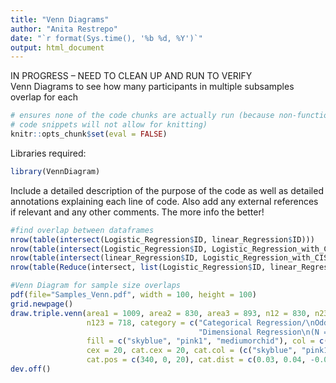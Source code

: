 ```yaml
---
title: "Venn Diagrams"
author: "Anita Restrepo"
date: "`r format(Sys.time(), '%b %d, %Y')`"
output: html_document
---
```

  
  
IN PROGRESS -- NEED TO CLEAN UP AND RUN TO VERIFY  
Venn Diagrams to see how many participants in multiple subsamples overlap for each  
  
```r
# ensures none of the code chunks are actually run (because non-functional
# code snippets will not allow for knitting)
knitr::opts_chunk$set(eval = FALSE)
```
  
Libraries required:  
```r
library(VennDiagram)
```


Include a detailed description of the purpose of the code as well as detailed annotations explaining each line of code. Also add any external references if relevant and any other comments. The more info the better!    
  
```r
#find overlap between dataframes
nrow(table(intersect(Logistic_Regression$ID, linear_Regression$ID)))
nrow(table(intersect(Logistic_Regression$ID, Logistic_Regression_with_CIS$ID)))
nrow(table(intersect(linear_Regression$ID, Logistic_Regression_with_CIS$ID)))
nrow(table(Reduce(intersect, list(Logistic_Regression$ID, linear_Regression$ID, Logistic_Regression_with_CIS$ID))))

#Venn Diagram for sample size overlaps
pdf(file="Samples_Venn.pdf", width = 100, height = 100)
grid.newpage()
draw.triple.venn(area1 = 1009, area2 = 830, area3 = 893, n12 = 830, n23 = 718, n13 = 893, 
                 n123 = 718, category = c("Categorical Regression/\nOdds Ratios\n(N = 1009)\n", "Impairment Regressions\n(N = 830)\n", 
                                          "Dimensional Regression\n(N = 893)\n"), lty = "solid", 
                 fill = c("skyblue", "pink1", "mediumorchid"), col = c("skyblue", "pink1", "mediumorchid"),
                 cex = 20, cat.cex = 20, cat.col = (c("skyblue", "pink1", "mediumorchid")), 
                 cat.pos = c(340, 0, 20), cat.dist = c(0.03, 0.04, -0.04))
dev.off()
```

